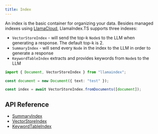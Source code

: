 ```yaml
---
title: Index
---
```


An index is the basic container for organizing your data. Besides managed indexes using [LlamaCloud](/typescript/framework/modules/data/data_index/managed), LlamaIndex.TS supports three indexes:


- `VectorStoreIndex` - will send the top-k `Node`s to the LLM when generating a response. The default top-k is 2.
- `SummaryIndex` - will send every `Node` in the index to the LLM in order to generate a response
- `KeywordTableIndex` extracts and provides keywords from `Node`s to the LLM

```typescript
import { Document, VectorStoreIndex } from "llamaindex";

const document = new Document({ text: "test" });

const index = await VectorStoreIndex.fromDocuments([document]);
```

## API Reference

- [SummaryIndex](/docs/api/classes/SummaryIndex)
- [VectorStoreIndex](/docs/api/classes/VectorStoreIndex)
- [KeywordTableIndex](/docs/api/classes/KeywordTableIndex)
